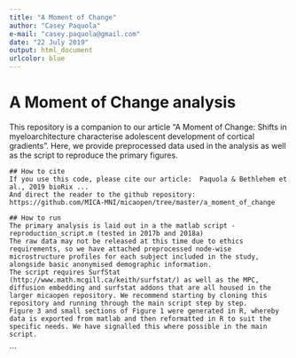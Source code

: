 ---
title: "A Moment of Change"
author: "Casey Paquola"
e-mail: "casey.paquola@gmail.com"
date: "22 July 2019"
output: html_document
urlcolor: blue
---
  
# A Moment of Change analysis
This repository is a companion to our article "A Moment of Change: Shifts in myeloarchitecture characterise adolescent development of cortical gradients". Here, we provide preprocessed data used in the analysis as well as the script to reproduce the primary figures. 

    ## How to cite
    If you use this code, please cite our article:  Paquola & Bethlehem et al., 2019 bioRix ...
    And direct the reader to the github repository: https://github.com/MICA-MNI/micaopen/tree/master/a_moment_of_change
            
    ## How to run
    The primary analysis is laid out in a the matlab script - reproduction_script.m (tested in 2017b and 2018a)
    The raw data may not be released at this time due to ethics requirements, so we have attached preprocessed node-wise microstructure profiles for each subject included in the study, alongside basic anonymised demographic information.
    The script requires SurfStat (http://www.math.mcgill.ca/keith/surfstat/) as well as the MPC, diffusion embedding and surfstat addons that are all housed in the larger micaopen repository. We recommend starting by cloning this repository and running through the main script step by step.
    Figure 3 and small sections of Figure 1 were generated in R, whereby data is exported from matlab and then reformatted in R to suit the specific needs. We have signalled this where possible in the main script.
    
```
            